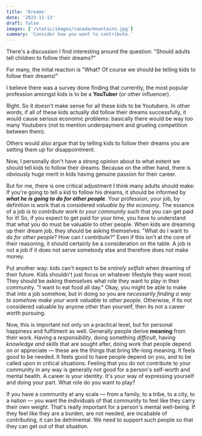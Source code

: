 ```yaml
---
title: 'Dreams'
date: '2023-11-13'
draft: false
images: ['/static/images/canada/mountains.jpg']
summary: 'Consider how you want to contribute.'
---
```


There's a discussion I find interesting around the question: "Should adults tell children to follow their dreams?"

For many, the inital reaction is "What? Of course we should be telling kids to follow their dreams!"

I believe there was a survey done finding that currently, the most popular profession amongst kids is to be a **YouTuber** (or other influencer).

Right. So it doesn't make sense for all these kids to be Youtubers. In other words, if all of these kids actually did follow their dreams successfully, it would cause serious economic problems: basically there would be way too many Youtubers (not to mention underpayment and grueling competition between them).

Others would also argue that by telling kids to follow their dreams you are setting them up for disappointment.

Now, I personally don't have a strong opinion about to what extent we should tell kids to follow their dreams. Because on the other hand, there is obviously huge merit in kids having genuine passion for their career.

But for me, there is one critical adjustment I think many adults should make: If you're going to tell a kid to follow his dreams, it should be informed by **_what he is going to do for other people_**. Your profession, your job, by definition is work that is considered _valuable by the economy_. The essence of a job is to _contribute work to your community_ such that you can get paid for it! So, if you expect to get paid for your time, you have to understand that what you do must be valuable to other people. When kids are dreaming up their dream job, they should be asking themselves: "What do I want to do _for other people_? How can I _contribute_?" Even if this isn't at the core of their reasoning, it should certainly be a consideration on the table. A job is not a job if it does not serve somebody else and therefore does not make money.

Put another way: kids can't expect to be _entirely selfish_ when dreaming of their future. Kids shouldn't just focus on whatever lifestyle they want most. They should be asking themselves what role they want to play in their community. "I want to eat food all day." Okay, you might be able to make that into a job somehow, but in doing so you are _necessarily finding a way to somehow make your work valuable to other people_. Otherwise, if its not considered valuable by anyone other than yourself, then its not a career worth pursuing.

Now, this is important not only on a practical level, but for personal happiness and fulfilment as well. Generally people derive **meaning** from their work. Having a _responsibility_, doing something _difficult_, having _knowledge and skills_ that are sought after, doing work that people depend on or appreciate — these are the things that bring life-long meaning. It feels good to be needed. It feels good to have people depend on you, and to be called upon in critical situations. Feeling that you do not contribute to your community in any way is generally not good for a person's self-worth and mental health. A career is your identity. It's your way of expressing yourself and doing your part. What role do you want to play?

If you have a community at any scale — from a family, to a tribe, to a city, to a nation — you want the individuals of that community to feel like they carry their own weight. That's really important for a person's mental well-being. If they feel like they are a burden, are not needed, are incabable of contributing, it can be detrimental. We need to support such people so that they can get out of that situation.
